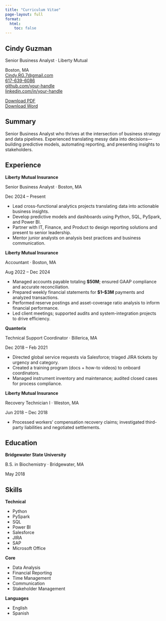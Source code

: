 ```yaml
---
title: "Curriculum Vitae"
page-layout: full
format:
  html:
    toc: false
---
```


::::::::::::::::::::::::::::: cv
:::::: cv-header
:::: cv-name
# Cindy Guzman

::: cv-role
Senior Business Analyst · Liberty Mutual
:::
::::

::: cv-contacts
Boston, MA\
[Cindy.RG.7\@gmail.com](mailto:Cindy.RG.7@gmail.com)\
[617-639-6086](tel:+16176396086)\
[github.com/your-handle](https://github.com/cindyrg-cloud)\
[linkedin.com/in/your-handle](https://www.linkedin.com/in/cindy-guzman-9299ab1b1)
:::
::::::

::: cv-downloads
[Download PDF](assets/Cindy_Guzman_CV.pdf){.cv-btn}\
[Download Word](assets/Cindy_Guzman_CV.docx){.cv-btn .ghost}
:::

## Summary

Senior Business Analyst who thrives at the intersection of business strategy and data pipelines. Experienced translating messy data into decisions—building predictive models, automating reporting, and presenting insights to stakeholders.

## Experience

:::::: cv-item
::::: cv-item-head
**Liberty Mutual Insurance**\

::: cv-sub
Senior Business Analyst · Boston, MA
:::

::: cv-dates
Dec 2024 – Present
:::
:::::

-   Lead cross-functional analytics projects translating data into actionable business insights.
-   Develop predictive models and dashboards using Python, SQL, PySpark, and Power BI.
-   Partner with IT, Finance, and Product to design reporting solutions and present to senior leadership.
-   Mentor junior analysts on analysis best practices and business communication.
::::::

:::::: cv-item
::::: cv-item-head
**Liberty Mutual Insurance**\

::: cv-sub
Accountant · Boston, MA
:::

::: cv-dates
Aug 2022 – Dec 2024
:::
:::::

-   Managed accounts payable totaling **\$50M**; ensured GAAP compliance and accurate reconciliation.
-   Prepared weekly financial statements for **\$1–\$3M** payments and analyzed transactions.
-   Performed reserve postings and asset-coverage ratio analysis to inform financial performance.
-   Led client meetings; supported audits and system-integration projects to drive efficiency.
::::::

:::::: cv-item
::::: cv-item-head
**Quanterix**\

::: cv-sub
Technical Support Coordinator · Billerica, MA
:::

::: cv-dates
Dec 2018 – Feb 2021
:::
:::::

-   Directed global service requests via Salesforce; triaged JIRA tickets by urgency and category.
-   Created a training program (docs + how-to videos) to onboard coordinators.
-   Managed instrument inventory and maintenance; audited closed cases for process compliance.
::::::

:::::: cv-item
::::: cv-item-head
**Liberty Mutual Insurance**\

::: cv-sub
Recovery Technician I · Weston, MA
:::

::: cv-dates
Jun 2018 – Dec 2018
:::
:::::

-   Processed workers’ compensation recovery claims; investigated third-party liabilities and negotiated settlements.
::::::

## Education

:::::: cv-item
::::: cv-item-head
**Bridgewater State University**\

::: cv-sub
B.S. in Biochemistry · Bridgewater, MA
:::

::: cv-dates
May 2018
:::
:::::
::::::

## Skills

::: cv-grid
**Technical**\

<ul class="cv-tags">

<li>Python</li>

<li>PySpark</li>

<li>SQL</li>

<li>Power BI</li>

<li>Salesforce</li>

<li>JIRA</li>

<li>SAP</li>

<li>Microsoft Office</li>

</ul>

**Core**\

<ul class="cv-tags">

<li>Data Analysis</li>

<li>Financial Reporting</li>

<li>Time Management</li>

<li>Communication</li>

<li>Stakeholder Management</li>

</ul>

**Languages**\

<ul class="cv-tags">

<li>English</li>

<li>Spanish</li>

</ul>
:::
:::::::::::::::::::::::::::::